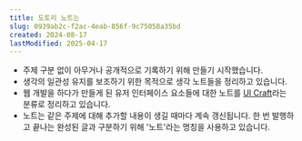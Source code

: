 ```yaml
---
title: 도토리 노트는
slug: 0939ab2c-f2ac-4eab-856f-9c75058a35bd
created: 2024-08-17
lastModified: 2025-04-17
---
```



<TimestampBlock recordDate="2025-04-17">

- 주제 구분 없이 아무거나 공개적으로 기록하기 위해 만들기 시작했습니다.
- 생각의 일관성 유지를 보조하기 위한 목적으로 생각 노트들을 정리하고 있습니다.
- 웹 개발을 하다가 만들게 된 유저 인터페이스 요소들에 대한 노트를 [UI Craft](/ui-craft)라는 분류로 정리하고 있습니다.
- 노트는 같은 주제에 대해 추가할 내용이 생길 때마다 계속 갱신됩니다. 한 번 발행하고 끝나는 완성된 글과 구분하기 위해 '노트'라는 명칭을 사용하고 있습니다.

</TimestampBlock>
